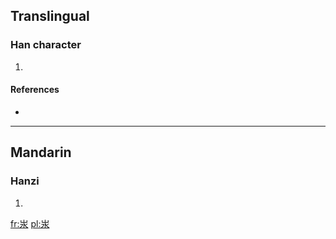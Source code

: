 ==Translingual==

===Han character===
{{Han char|rn=85|rad=水|as=03|sn=7|four=|canj=山水 (UE)}}

# {{defn|Han|sort=水03}}

====References====
* {{Han ref|kx=0605.100|dkj=17129|dj=0999.030|hdz=31550.030|uh=6C56|ud=27734}}

----

==Mandarin==

===Hanzi===
{{cmn-hanzi|pin=[[gān]] ([[gan1]]), [[hán]] ([[han2]]), [[pài]] ([[pai4]])|wg=kan<sup>1</sup>, han<sup>2</sup>, p'ai<sup>4</sup>}}

# {{defn|Mandarin|sort=水03}}

[[fr:汖]]
[[pl:汖]]